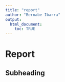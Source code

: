 ```yaml
---
title: "report"
author: "Bernabe Ibarra"
output:
  html_document:
    toc: TRUE
---
```


# Report

## Subheading